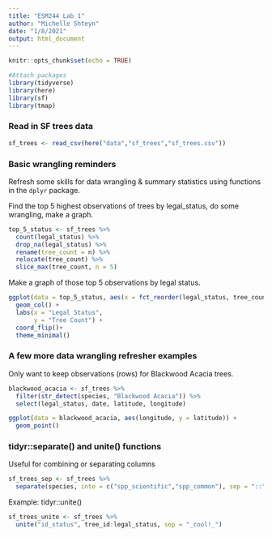 ```yaml
---
title: "ESM244 Lab 1"
author: "Michelle Shteyn"
date: "1/8/2021"
output: html_document
---
```


```r
knitr::opts_chunk$set(echo = TRUE)

#Attach packages
library(tidyverse)
library(here)
library(sf)
library(tmap)
```

### Read in SF trees data

```r
sf_trees <- read_csv(here("data","sf_trees","sf_trees.csv"))
```


### Basic wrangling reminders

Refresh some skills for data wrangling & summary statistics using functions in the `dplyr` package.

Find the top 5 highest observations of trees by legal_status, do some wrangling, make a graph. 

```r
top_5_status <- sf_trees %>% 
  count(legal_status) %>% 
  drop_na(legal_status) %>% 
  rename(tree_count = n) %>% 
  relocate(tree_count) %>% 
  slice_max(tree_count, n = 5)
```

Make a graph of those top 5 observations by legal status.

```r
ggplot(data = top_5_status, aes(x = fct_reorder(legal_status, tree_count), y = tree_count)) +
  geom_col() +
  labs(x = "Legal Status", 
       y = "Tree Count") +
  coord_flip()+
  theme_minimal()
```


### A few more data wrangling refresher examples

Only want to keep observations (rows) for Blackwood Acacia trees.

```r
blackwood_acacia <- sf_trees %>% 
  filter(str_detect(species, "Blackwood Acacia")) %>% 
  select(legal_status, date, latitude, longitude)

ggplot(data = blackwood_acacia, aes(longitude, y = latitude)) +
  geom_point()
```

### tidyr::separate() and unite() functions

Useful for combining or separating columns

```r
sf_trees_sep <- sf_trees %>% 
  separate(species, into = c("spp_scientific","spp_common"), sep = "::")
```


Example: tidyr::unite()


```r
sf_trees_unite <- sf_trees %>% 
  unite("id_status", tree_id:legal_status, sep = "_cool!_")
```


























